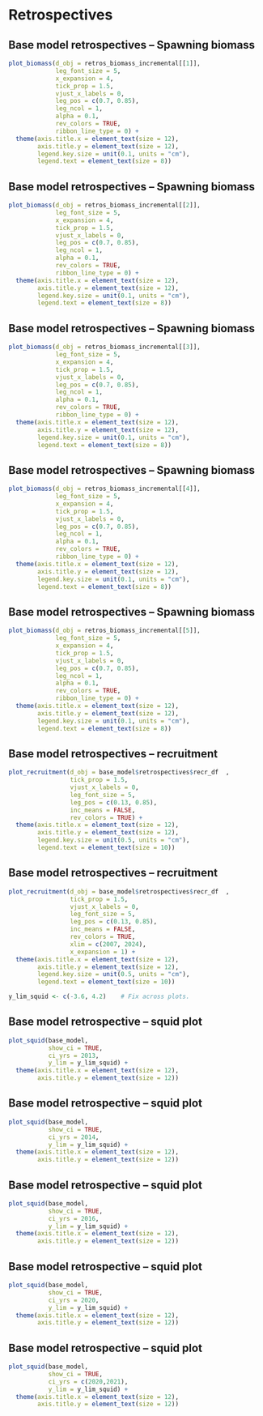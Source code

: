 # Retrospectives

## Base model retrospectives -- Spawning biomass
```r

plot_biomass(d_obj = retros_biomass_incremental[[1]],
             leg_font_size = 5,
             x_expansion = 4,
             tick_prop = 1.5,
             vjust_x_labels = 0,
             leg_pos = c(0.7, 0.85),
             leg_ncol = 1,
             alpha = 0.1,
             rev_colors = TRUE,
             ribbon_line_type = 0) +
  theme(axis.title.x = element_text(size = 12),
        axis.title.y = element_text(size = 12),
        legend.key.size = unit(0.1, units = "cm"),
        legend.text = element_text(size = 8))
```

## Base model retrospectives -- Spawning biomass
```r

plot_biomass(d_obj = retros_biomass_incremental[[2]],
             leg_font_size = 5,
             x_expansion = 4,
             tick_prop = 1.5,
             vjust_x_labels = 0,
             leg_pos = c(0.7, 0.85),
             leg_ncol = 1,
             alpha = 0.1,
             rev_colors = TRUE,
             ribbon_line_type = 0) +
  theme(axis.title.x = element_text(size = 12),
        axis.title.y = element_text(size = 12),
        legend.key.size = unit(0.1, units = "cm"),
        legend.text = element_text(size = 8))
```

## Base model retrospectives -- Spawning biomass
```r

plot_biomass(d_obj = retros_biomass_incremental[[3]],
             leg_font_size = 5,
             x_expansion = 4,
             tick_prop = 1.5,
             vjust_x_labels = 0,
             leg_pos = c(0.7, 0.85),
             leg_ncol = 1,
             alpha = 0.1,
             rev_colors = TRUE,
             ribbon_line_type = 0) +
  theme(axis.title.x = element_text(size = 12),
        axis.title.y = element_text(size = 12),
        legend.key.size = unit(0.1, units = "cm"),
        legend.text = element_text(size = 8))
```

## Base model retrospectives -- Spawning biomass
```r

plot_biomass(d_obj = retros_biomass_incremental[[4]],
             leg_font_size = 5,
             x_expansion = 4,
             tick_prop = 1.5,
             vjust_x_labels = 0,
             leg_pos = c(0.7, 0.85),
             leg_ncol = 1,
             alpha = 0.1,
             rev_colors = TRUE,
             ribbon_line_type = 0) +
  theme(axis.title.x = element_text(size = 12),
        axis.title.y = element_text(size = 12),
        legend.key.size = unit(0.1, units = "cm"),
        legend.text = element_text(size = 8))
```

## Base model retrospectives -- Spawning biomass
```r

plot_biomass(d_obj = retros_biomass_incremental[[5]],
             leg_font_size = 5,
             x_expansion = 4,
             tick_prop = 1.5,
             vjust_x_labels = 0,
             leg_pos = c(0.7, 0.85),
             leg_ncol = 1,
             alpha = 0.1,
             rev_colors = TRUE,
             ribbon_line_type = 0) +
  theme(axis.title.x = element_text(size = 12),
        axis.title.y = element_text(size = 12),
        legend.key.size = unit(0.1, units = "cm"),
        legend.text = element_text(size = 8))
```

## Base model retrospectives -- recruitment
```r
plot_recruitment(d_obj = base_model$retrospectives$recr_df  ,
                 tick_prop = 1.5,
                 vjust_x_labels = 0,
                 leg_font_size = 5,
                 leg_pos = c(0.13, 0.85),
                 inc_means = FALSE,
                 rev_colors = TRUE) +
  theme(axis.title.x = element_text(size = 12),
        axis.title.y = element_text(size = 12),
        legend.key.size = unit(0.5, units = "cm"),
        legend.text = element_text(size = 10))
```

## Base model retrospectives -- recruitment
```r
plot_recruitment(d_obj = base_model$retrospectives$recr_df  ,
                 tick_prop = 1.5,
                 vjust_x_labels = 0,
                 leg_font_size = 5,
                 leg_pos = c(0.13, 0.85),
                 inc_means = FALSE,
                 rev_colors = TRUE,
                 xlim = c(2007, 2024),
                 x_expansion = 1) +
  theme(axis.title.x = element_text(size = 12),
        axis.title.y = element_text(size = 12),
        legend.key.size = unit(0.5, units = "cm"),
        legend.text = element_text(size = 10))
```


```r
y_lim_squid <- c(-3.6, 4.2)    # Fix across plots.
```

## Base model retrospective -- squid plot
```r

plot_squid(base_model,
           show_ci = TRUE,
           ci_yrs = 2013,
           y_lim = y_lim_squid) +
  theme(axis.title.x = element_text(size = 12),
        axis.title.y = element_text(size = 12))
```

## Base model retrospective -- squid plot
```r

plot_squid(base_model,
           show_ci = TRUE,
           ci_yrs = 2014,
           y_lim = y_lim_squid) +
  theme(axis.title.x = element_text(size = 12),
        axis.title.y = element_text(size = 12))
```

## Base model retrospective -- squid plot
```r

plot_squid(base_model,
           show_ci = TRUE,
           ci_yrs = 2016,
           y_lim = y_lim_squid) +
  theme(axis.title.x = element_text(size = 12),
        axis.title.y = element_text(size = 12))
```

## Base model retrospective -- squid plot
```r

plot_squid(base_model,
           show_ci = TRUE,
           ci_yrs = 2020,
           y_lim = y_lim_squid) +
  theme(axis.title.x = element_text(size = 12),
        axis.title.y = element_text(size = 12))
```

## Base model retrospective -- squid plot
```r

plot_squid(base_model,
           show_ci = TRUE,
           ci_yrs = c(2020,2021),
           y_lim = y_lim_squid) +
  theme(axis.title.x = element_text(size = 12),
        axis.title.y = element_text(size = 12))
```
